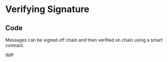 # Verifying Signature

## Code

Messages can be signed off chain and then verified on chain using a smart contract.

WIP

